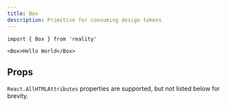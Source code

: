 ```yaml
---
title: Box
description: Primitive for consuming design tokens
---
```


```tsx
import { Box } from 'reality'
```

```tsx expand=true live=true
<Box>Hello World</Box>
```

## Props

`React.AllHTMLAttributes` properties are supported, but not listed below for brevity.

<PropsTable sourceLink={sourceLink} types={types} />
